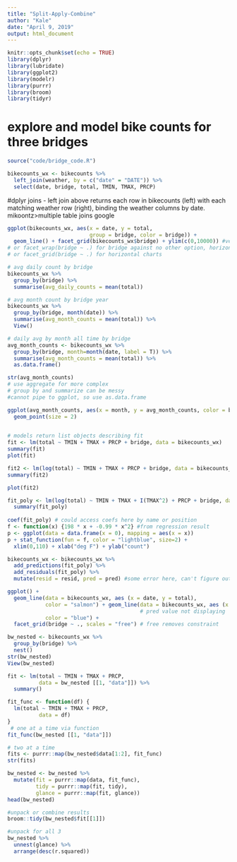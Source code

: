 ```yaml
---
title: "Split-Apply-Combine"
author: "Kale"
date: "April 9, 2019"
output: html_document
---
```


```r
knitr::opts_chunk$set(echo = TRUE)
library(dplyr)
library(lubridate)
library(ggplot2)
library(modelr)
library(purrr)
library(broom)
library(tidyr)
```

# explore and model bike counts for three bridges

```r
source("code/bridge_code.R")
```

``` r
bikecounts_wx <- bikecounts %>% 
  left_join(weather, by = c("date" = "DATE")) %>% 
  select(date, bridge, total, TMIN, TMAX, PRCP)

```

#dplyr joins - left join above returns each row in bikecounts (left) with each matching weather row (right), binding the weather columns by date. mikoontz>multiple table joins google
```r
ggplot(bikecounts_wx, aes(x = date, y = total, 
                          group = bridge, color = bridge)) +
  geom_line() + facet_grid(bikecounts_wx$bridge) + ylim(c(0,10000)) #vertical charts
# or facet_wrap(bridge ~ .) for bridge against no other option, horizontal charts
# or facet_grid(bridge ~ .) for horizontal charts
```

``` r
# avg daily count by bridge
bikecounts_wx %>% 
  group_by(bridge) %>% 
  summarise(avg_daily_counts = mean(total))

# avg month count by bridge year
bikecounts_wx %>% 
  group_by(bridge, month(date)) %>% 
  summarise(avg_month_counts = mean(total)) %>% 
  View()

# daily avg by month all time by bridge
avg_month_counts <- bikecounts_wx %>% 
  group_by(bridge, month=month(date, label = T)) %>% 
  summarise(avg_month_counts = mean(total)) %>% 
  as.data.frame()

str(avg_month_counts)
# use aggregate for more complex
# group by and summarize can be messy
#cannot pipe to ggplot, so use as.data.frame

ggplot(avg_month_counts, aes(x = month, y = avg_month_counts, color = bridge)) +
  geom_point(size = 2)
  
```

```r
# models return list objects describing fit
fit <- lm(total ~ TMIN + TMAX + PRCP + bridge, data = bikecounts_wx)
summary(fit)
plot(fit)

fit2 <- lm(log(total) ~ TMIN + TMAX + PRCP + bridge, data = bikecounts_wx) 
summary(fit2)

plot(fit2)

fit_poly <- lm(log(total) ~ TMIN + TMAX + I(TMAX^2) + PRCP + bridge, data = bikecounts_wx)
  summary(fit_poly)
  
coef(fit_poly) # could access coefs here by name or position
f <- function(x) {198 * x + -0.99 * x^2} #from regression result
p <- ggplot(data = data.frame(x = 0), mapping = aes(x = x))
p + stat_function(fun = f, color = "lightblue", size=2) +
  xlim(0,110) + xlab("deg F") + ylab("count")

```
```r
bikecounts_wx <- bikecounts_wx %>% 
  add_predictions(fit_poly) %>% 
  add_residuals(fit_poly) %>% 
  mutate(resid = resid, pred = pred) #some error here, can't figure out

ggplot() +
  geom_line(data = bikecounts_wx, aes (x = date, y = total), 
            color = "salmon") + geom_line(data = bikecounts_wx, aes (x = date, y = pred), 
                                          # pred value not displaying
            color = "blue") +
  facet_grid(bridge ~ ., scales = "free") # free removes constraint
```


```r
bw_nested <- bikecounts_wx %>% 
  group_by(bridge) %>% 
  nest()
str(bw_nested)
View(bw_nested)

fit <- lm(total ~ TMIN + TMAX + PRCP,
          data = bw_nested [[1, "data"]]) %>% 
  summary()

fit_func <- function(df) {
  lm(total ~ TMIN + TMAX + PRCP,
          data = df)
}
 # one at a time via function
fit_func(bw_nested [[1, "data"]])

# two at a time
fits <- purrr::map(bw_nested$data[1:2], fit_func)
str(fits)

bw_nested <- bw_nested %>% 
  mutate(fit = purrr::map(data, fit_func), 
         tidy = purrr::map(fit, tidy),
         glance = purrr::map(fit, glance))
head(bw_nested)

#unpack or combine results
broom::tidy(bw_nested$fit[[1]])

#unpack for all 3
bw_nested %>% 
  unnest(glance) %>% 
  arrange(desc(r.squared))
```


